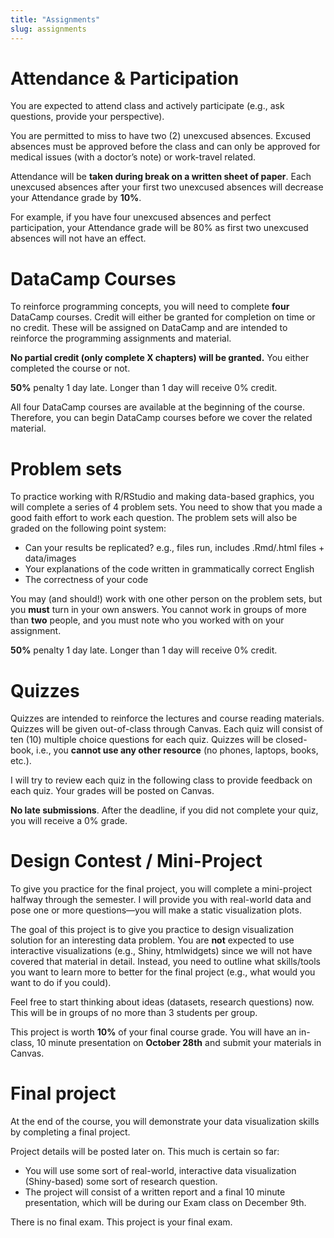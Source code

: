 ```yaml
---
title: "Assignments"
slug: assignments
---
```


# Attendance & Participation

You are expected to attend class and actively participate (e.g., ask questions, provide your perspective). 

You are permitted to miss to have two (2) unexcused absences. Excused absences must be approved before the class and can only be approved for medical issues (with a doctor's note) or work-travel related.

Attendance will be **taken during break on a written sheet of paper**. Each unexcused absences after your first two unexcused absences will decrease your Attendance grade by **10%**.

For example, if you have four unexcused absences and perfect participation, your Attendance grade will be 80% as first two unexcused absences will not have an effect.

# DataCamp Courses

<span class="newthought">To reinforce programming concepts, </span> you will need to complete **four** DataCamp courses. Credit will either be granted for completion on time or no credit. These will be assigned on DataCamp and are intended to reinforce the programming assignments and material. 

**No partial credit (only complete X chapters) will be granted.** You either completed the course or not.

**50%** penalty 1 day late. Longer than 1 day will receive 0% credit. 

All four DataCamp courses are available at the beginning of the course. Therefore, you can begin DataCamp courses before we cover the related material.

# Problem sets

<span class="newthought">To practice working with R/RStudio</span> and making data-based graphics, you will complete a series of 4 problem sets. You need to show that you made a good faith effort to work each question. The problem sets will also be graded on the following point system:

- Can your results be replicated? e.g., files run, includes .Rmd/.html files + data/images
- Your explanations of the code written in grammatically correct English 
- The correctness of your code

You may (and should!) work with one other person on the problem sets, but you **must** turn in your own answers. You cannot work in groups of more than **two** people, and you must note who you worked with on your assignment.

**50%** penalty 1 day late. Longer than 1 day will receive 0% credit. 

# Quizzes

<span class="newthought">Quizzes</span> are intended to reinforce the lectures and course reading materials. Quizzes will be given out-of-class through Canvas. Each quiz will consist of ten (10) multiple choice questions for each quiz. Quizzes will be closed-book, i.e., you **cannot use any other resource** (no phones, laptops, books, etc.).

I will try to review each quiz in the following class to provide feedback on each quiz. Your grades will be posted on Canvas.

**No late submissions**. After the deadline, if you did not complete your quiz, you will receive a 0% grade. 

# Design Contest / Mini-Project

<span class="newthought">To give you practice for the final project</span>, you will complete a mini-project halfway through the semester. I will provide you with real-world data and pose one or more questions—you will make a static visualization plots.

The goal of this project is to give you practice to design visualization solution for an interesting data problem. You are **not** expected to use interactive visualizations (e.g., Shiny, htmlwidgets) since we will not have covered that material in detail. Instead, you need to outline what skills/tools you want to learn more to better for the final project (e.g., what would you want to do if you could).

Feel free to start thinking about ideas (datasets, research questions) now. This will be in groups of no more than 3 students per group.

This project is worth **10%** of your final course grade. You will have an in-class, 10 minute presentation on **October 28th** and submit your materials in Canvas.

# Final project

<span class="newthought">At the end of the course,</span> you will demonstrate your data visualization skills by completing a final project.

Project details will be posted later on. This much is certain so far:

- You will use some sort of real-world, interactive data visualization (Shiny-based) some sort of research question.
- The project will consist of a written report and a final 10 minute presentation, which will be during our Exam class on December 9th.

There is no final exam. This project is your final exam.
